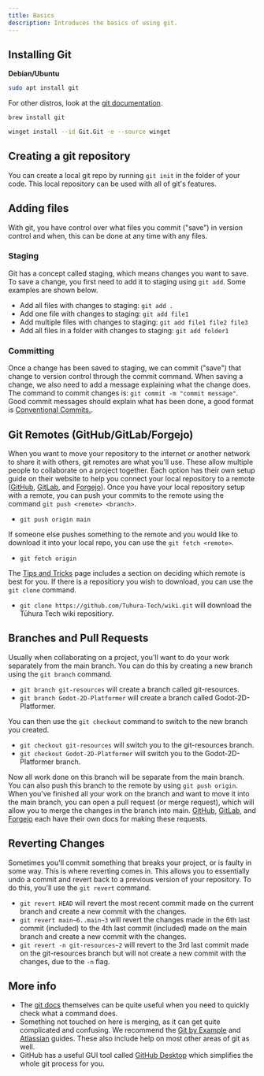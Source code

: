 ```yaml
---
title: Basics
description: Introduces the basics of using git.
---
```



## Installing Git

<Tabs>
  <TabItem label="Linux/Unix">

  **Debian/Ubuntu**

  ```sh
  sudo apt install git
```

  For other distros, look at the [git documentation](https://git-scm.com/download/linux).

  </TabItem>
  <TabItem label="MacOS">
  
  ```sh 
  brew install git
```

  </TabItem>
  <TabItem label="Windows">
  
  ```sh
  winget install --id Git.Git -e --source winget
```
  
  </TabItem>
</Tabs>

## Creating a git repository

You can create a local git repo by running `git init` in the folder of your code. This local repository can be used with all of git's features.

## Adding files

With git, you have control over what files you commit ("save") in version control and when, this can be done at any time with any files.

### Staging

Git has a concept called staging, which means changes you want to save. To save a change, you first need to add it to staging using `git add`. Some examples are shown below.

- Add all files with changes to staging: `git add .`
- Add one file with changes to staging: `git add file1`
- Add multiple files with changes to staging: `git add file1 file2 file3`
- Add all files in a folder with changes to staging: `git add folder1`

### Committing

Once a change has been saved to staging, we can commit ("save") that change to version control through the commit command. 
When saving a change, we also need to add a message explaining what the change does. 
The command to commit changes is: `git commit -m "commit message"`. 
Good commit messages should explain what has been done, a good format is [Conventional Commits.](https://conventionalcommits.org).

## Git Remotes (GitHub/GitLab/Forgejo)

When you want to move your repository to the internet or another network to share it with others, git remotes are what you'll use. These allow multiple people to collaborate on a project together. Each option has their own setup guide on their website to help you connect your local repository to a remote ([GitHub](https://docs.github.com/en/get-started), [GitLab](https://docs.gitlab.com/ee/tutorials/), and [Forgejo](https://forgejo.org/docs/latest/)). Once you have your local repository setup with a remote, you can push your commits to the remote using the command `git push <remote> <branch>`. 

- `git push origin main` 

If someone else pushes something to the remote and you would like to download it into your local repo, you can use the `git fetch <remote>`. 

- `git fetch origin`

The [Tips and Tricks](/git/tips-and-tricks) page includes a section on deciding which remote is best for you. If there is a repositiory you wish to download, you can use the `git clone` command.

- `git clone https://github.com/Tuhura-Tech/wiki.git` will download the Tūhura Tech wiki repositiory.

## Branches and Pull Requests

Usually when collaborating on a project, you'll want to do your work separately from the main branch. You can do this by creating a new branch using the `git branch` command. 

- `git branch git-resources` will create a branch called git-resources.
- `git branch Godot-2D-Platformer` will create a branch called Godot-2D-Platformer.

You can then use the `git checkout` command to switch to the new branch you created. 

- `git checkout git-resources` will switch you to the git-resources branch.
- `git checkout Godot-2D-Platformer` will switch you to the Godot-2D-Platformer branch.

Now all work done on this branch will be separate from the main branch. You can also push this branch to the remote by using `git push origin`. When you've finished all your work on the branch and want to move it into the main branch, you can open a pull request (or merge request), which will allow you to merge the changes in the branch into main. [GitHub](https://docs.github.com/en/pull-requests/collaborating-with-pull-requests/proposing-changes-to-your-work-with-pull-requests/about-pull-requests), [GitLab](https://docs.gitlab.com/ee/user/project/merge_requests/), and [Forgejo](https://forgejo.org/docs/latest/user/pull-requests-and-git-flow/) each have their own docs for making these requests.

## Reverting Changes

Sometimes you'll commit something that breaks your project, or is faulty in some way. This is where reverting comes in. This allows you to essentially undo a commit and revert back to a previous version of your repository. To do this, you'll use the `git revert` command. 

- `git revert HEAD` will revert the most recent commit made on the current branch and create a new commit with the changes.
- `git revert main~6..main~3` will revert the changes made in the 6th last commit (included) to the 4th last commit (included) made on the main branch and create a new commit with the changes.
- `git revert -n git-resources~2` will revert to the 3rd last commit made on the git-resources branch but will not create a new commit with the changes, due to the `-n` flag.

## More info

- The [git docs](https://git-scm.com/docs) themselves can be quite useful when you need to quickly check what a command does.
- Something not touched on here is merging, as it can get quite complicated and confusing. We recommend the [Git by Example](https://antonz.org/git-by-example/#branch-and-merge) and [Atlassian](https://www.atlassian.com/git/tutorials/using-branches/git-merge) guides. These also include help on most other areas of git as well.
- GitHub has a useful GUI tool called [GitHub Desktop](https://github.com/apps/desktop) which simplifies the whole git process for you.